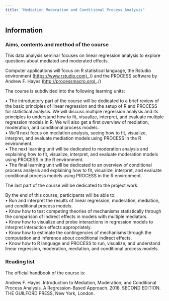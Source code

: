 ```yaml
---
title: "Mediation Moderation and Conditional Process Analysis"
---
```


## Information

### Aims, contents and method of the course

This data analysis seminar focuses on linear regression analysis to explore questions about mediated and moderated effects.

Computer applications will focus on R statistical language, the Rstudio environment ([https://www.rstudio.com),](https://www.rstudio.com),/) and the PROCESS software by Andrew F. Hayes ([http://processmacro.org).](http://processmacro.org)./)

The course is subdivided into the following learning units:

• The introductory part of the course will be dedicated to a brief review of the basic principles of linear regression and the setup of R and PROCESS for statistical analysis. We will discuss multiple regression analysis and its principles to understand how to fit, visualize, interpret, and evaluate multiple regression models in R. We will also get a first overview of mediation, moderation, and conditional process models.\
• We'll next focus on mediation analysis, seeing how to fit, visualize, interpret, and evaluate mediation models using PROCESS in the R environment.\
• The next learning unit will be dedicated to moderation analysis and explaining how to fit, visualize, interpret, and evaluate moderation models using PROCESS in the R environment.\
• The final learning unit will be dedicated to an overview of conditional process analysis and explaining how to fit, visualize, interpret, and evaluate conditional process models using PROCESS in the R environment.

The last part of the course will be dedicated to the project work.

By the end of this course, participants will be able to:\
• Run and interpret the results of linear regression, moderation, mediation, and conditional process models.\
• Know how to test competing theories of mechanisms statistically through the comparison of indirect effects in models with multiple mediators.\
• Know how to visualize and probe interactions in regression models to interpret interaction effects appropriately.\
• Know how to estimate the contingencies of mechanisms through the computation and inference about conditional indirect effects.\
• Know how to R language and PROCESS to run, visualize, and understand linear regression, moderation, mediation, and conditional process models.

### Reading list

The official handbook of the course is:

Andrew F. Hayes. Introduction to Mediation, Moderation, and Conditional Process Analysis. A Regression-Based Approach. 2018. SECOND EDITION. THE GUILFORD PRESS, New York, London.
